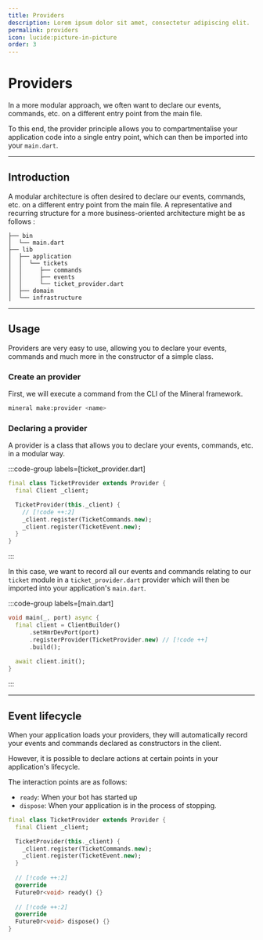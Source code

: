 ```yaml
---
title: Providers
description: Lorem ipsum dolor sit amet, consectetur adipiscing elit.
permalink: providers
icon: lucide:picture-in-picture
order: 3
---
```

# Providers

In a more modular approach, we often want to declare our events, commands, etc. on a different entry point from the main file.

To this end, the provider principle allows you to compartmentalise your application code into a single entry point, which can then be imported into your `main.dart`.

---

## Introduction

A modular architecture is often desired to declare our events, commands, etc. on a different entry point from the main file.
A representative and recurring structure for a more business-oriented architecture might be as follows :

```
├── bin
│  └── main.dart
├── lib
│  ├── application
│  │  └── tickets
│  │     ├── commands
│  │     ├── events
│  │     └── ticket_provider.dart
│  ├── domain
│  └── infrastructure
```

---

## Usage

Providers are very easy to use, allowing you to declare your events, commands and much more in the constructor 
of a simple class.

### Create an provider
First, we will execute a command from the CLI of the Mineral framework.

```bash
mineral make:provider <name>
```

### Declaring a provider
A provider is a class that allows you to declare your events, commands, etc. in a modular way.

:::code-group labels=[ticket_provider.dart]
```dart
final class TicketProvider extends Provider {
  final Client _client;

  TicketProvider(this._client) {
    // [!code ++:2]
    _client.register(TicketCommands.new);
    _client.register(TicketEvent.new);
  }
}
```
:::

In this case, we want to record all our events and commands relating to our `ticket` module in a `ticket_provider.dart`
provider which will then be imported into your application's `main.dart`.

:::code-group labels=[main.dart]
```dart
void main(_, port) async {
  final client = ClientBuilder()
      .setHmrDevPort(port)
      .registerProvider(TicketProvider.new) // [!code ++]
      .build();
  
  await client.init();
}
```
:::

---

## Event lifecycle

When your application loads your providers, they will automatically record your events and commands declared as constructors in the client.

However, it is possible to declare actions at certain points in your application's lifecycle.

The interaction points are as follows:
- `ready`: When your bot has started up
- `dispose`: When your application is in the process of stopping.

```dart
final class TicketProvider extends Provider {
  final Client _client;

  TicketProvider(this._client) {
    _client.register(TicketCommands.new);
    _client.register(TicketEvent.new);
  }
  
  // [!code ++:2]
  @override
  FutureOr<void> ready() {}
  
  // [!code ++:2]
  @override
  FutureOr<void> dispose() {}
}
```

